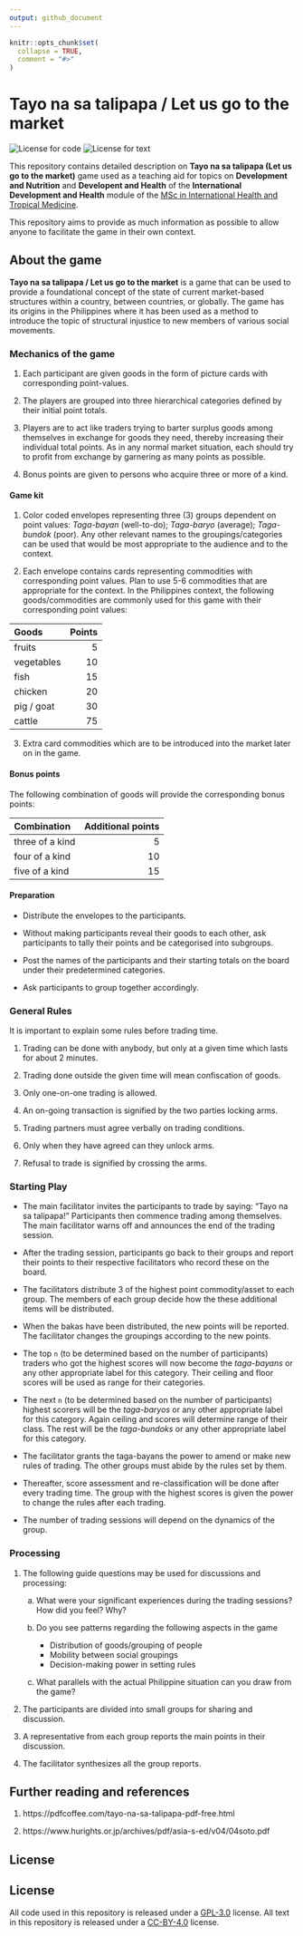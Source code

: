 ```yaml
---
output: github_document
---
```


<!-- README.md is generated from README.Rmd. Please edit that file -->

```r
knitr::opts_chunk$set(
  collapse = TRUE,
  comment = "#>"
)
```

# Tayo na sa talipapa / Let us go to the market

<!-- badges: start -->
![License for code](https://img.shields.io/badge/license_for_code-GPL3.0-blue)
![License for text](https://img.shields.io/badge/license_for_writing-CC_BY_4.0-blue)
<!-- badges: end -->

This repository contains detailed description on **Tayo na sa talipapa (Let us go to the market)** game used as a teaching aid for topics on **Development and Nutrition** and **Developent and Health** of the **International Development and Health** module of the [MSc in International Health and Tropical Medicine](https://www.tropicalmedicine.ox.ac.uk/study-with-us/msc-ihtm).

This repository aims to provide as much information as possible to allow anyone to facilitate the game in their own context.

## About the game

**Tayo na sa talipapa / Let us go to the market** is a game that can be used to provide a foundational concept of the state of current market-based structures within a country, between countries, or globally. The game has its origins in the Philippines where it has been used as a method to introduce the topic of structural injustice to new members of various social movements.

### Mechanics of the game

1. Each participant are given goods in the form of picture cards with corresponding point-values.

2. The players are grouped into three hierarchical categories defined by their initial point totals.

3. Players are to act like traders trying to barter surplus goods among themselves in exchange for goods they need, thereby increasing their individual total points. As in any normal market situation, each should try to profit from exchange by garnering as many points as possible.

4. Bonus points are given to persons who acquire three or more of a kind.

#### Game kit

1. Color coded envelopes representing three (3) groups dependent on point values: *Taga-bayan* (well-to-do); *Taga-baryo* (average); *Taga-bundok* (poor). Any other relevant names to the groupings/categories can be used that would be most appropriate to the audience and to the context.

2. Each envelope contains cards representing commodities with corresponding point values. Plan to use 5-6 commodities that are appropriate for the context. In the Philippines context, the following goods/commodities are commonly used for this game with their corresponding point values:

**Goods**  | **Points**
:---       | ---:
fruits     | 5
vegetables | 10
fish       | 15
chicken    | 20
pig / goat | 30
cattle     | 75

3. Extra card commodities which are to be introduced into the market later on in the game.


#### Bonus points

The following combination of goods will provide the corresponding bonus points:

**Combination** | **Additional points**
:---            | ---:
three of a kind | 5
four of a kind  | 10
five of a kind  | 15

#### Preparation

* Distribute the envelopes to the participants.

* Without making participants reveal their goods to each other, ask participants to tally their points and be categorised into subgroups.

* Post the names of the participants and their starting totals on the board under their predetermined categories.

* Ask participants to group together accordingly.

### General Rules

It is important to explain some rules before trading time.

1. Trading can be done with anybody, but only at a given time which lasts for about 2 minutes.

2. Trading done outside the given time will mean confiscation of goods.

3. Only one-on-one trading is allowed.

4. An on-going transaction is signified by the two parties locking arms.

5. Trading partners must agree verbally on trading conditions.

6. Only when they have agreed can they unlock arms.

7. Refusal to trade is signified by crossing the arms.

### Starting Play

* The main facilitator invites the participants to trade by saying: “Tayo na sa talipapa!” Participants then commence trading among themselves. The main facilitator warns off and announces the end of the trading session.

* After the trading session, participants go back to their groups and report their points to their respective facilitators who record these on the board.

* The facilitators distribute 3 of the highest point commodity/asset to each group. The members of each group decide how the these additional items will be distributed.

* When the bakas have been distributed, the new points will be reported. The facilitator changes the groupings according to the new points.

* The top `n` (to be determined based on the number of participants) traders who got the highest scores will now become the *taga-bayans* or any other appropriate label for this category. Their ceiling and floor scores will be used as range for their categories.

* The next `n` (to be determined based on the number of participants) highest scorers will be the *taga-baryos* or any other appropriate label for this category. Again ceiling and scores will determine range of their class. The rest will be the *taga-bundoks* or any other appropriate label for this category.

* The facilitator grants the taga-bayans the power to amend or make new rules of trading. The other groups must abide by the rules set by them.

* Thereafter, score assessment and re-classification will be done after every trading time. The group with the highest scores is given the power to change the rules after each trading.

* The number of trading sessions will depend on the dynamics of the group.

### Processing

1. The following guide questions may be used for discussions and processing:

    a. What were your significant experiences during the trading sessions? How did you feel? Why?
    
    b. Do you see patterns regarding the following aspects in the game

        * Distribution of goods/grouping of people
        * Mobility between social groupings
        * Decision-making power in setting rules
        
    c. What parallels with the actual Philippine situation can you draw from the game?

2. The participants are divided into small groups for sharing and discussion.

3. A representative from each group reports the main points in their discussion.

4. The facilitator synthesizes all the group reports.

## Further reading and references

1. https://pdfcoffee.com/tayo-na-sa-talipapa-pdf-free.html

2. https://www.hurights.or.jp/archives/pdf/asia-s-ed/v04/04soto.pdf

## License

## License
All code used in this repository is released under a [GPL-3.0](https://opensource.org/licenses/gpl-3.0.html) license. All text in this repository is released under a [CC-BY-4.0](https://creativecommons.org/licenses/by/4.0/) license.
